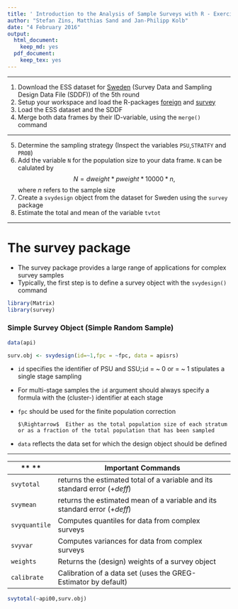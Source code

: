 ```yaml
---
title: ' Introduction to the Analysis of Sample Surveys with R - Exercise 1'
author: "Stefan Zins, Matthias Sand and Jan-Philipp Kolb"
date: "4 February 2016"
output:
  html_document:
    keep_md: yes
  pdf_document:
    keep_tex: yes
---
```

*** 
1. Download the ESS dataset for [Sweden](http://www.europeansocialsurvey.org/data/country.html?c=sweden) (Survey Data and Sampling Design Data File (SDDF)) of the 5th round
2. Setup your workspace and load the R-packages [foreign](https://cran.r-project.org/web/packages/foreign/foreign.pdf) and [survey](https://cran.r-project.org/web/packages/survey/index.html)
3. Load the ESS dataset and the SDDF
4. Merge both data frames by their ID-variable, using the `merge()` command

***

5. Determine the sampling strategy (Inspect the variables `PSU`,`STRATFY` and `PROB`)
6. Add the variable `N` for the population size to your data frame. `N` can be calulated by
$$N= dweight* pweight *10000*n \text{,}$$
where $n$ refers to the sample size
7. Create a `svydesign` object from the dataset for Sweden using the `survey` package
8. Estimate the total and mean of the variable `tvtot`

*** 
# The survey package
- The survey package provides a large range of applications for complex survey samples
- Typically, the first step is to define a survey object with the `svydesign()` command

```r
library(Matrix)
library(survey)
```

### Simple Survey Object (Simple Random Sample)

```r
data(api)

surv.obj <- svydesign(id=~1,fpc = ~fpc, data = apisrs)
```

- `id` specifies the identifier of PSU and SSU;`id` $=$ \~ 0 or $=$ \~ 1 stipulates a single stage sampling
- For multi-stage samples the `id` argument should always specify a formula with the (cluster-) identifier at each stage
- `fpc` should be used for the finite population correction

      $\Rightarrow$  Either as the total population size of each stratum or as a fraction of the total population that has been sampled  
- `data` reflects the data set for which the design object should be defined

***

 
** ** | **Important Commands**
-----------|-----------------------------------------------------------------------------
`svytotal` |  returns the estimated total of a variable  and its standard error ($+ deff$)
`svymean` |  returns the estimated mean of a variable and its standard error ($+ deff$)
`svyquantile` |  Computes quantiles for data from complex surveys
`svyvar` |  Computes variances  for data from complex surveys
`weights` |  Returns the (design) weights of a survey object
`calibrate` | Calibration of a data set (uses the GREG-Estimator by default)



```r
svytotal(~api00,surv.obj)
```



